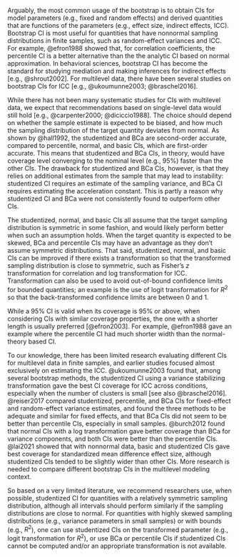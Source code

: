 <!-- 

TODO: Read carpenter & Bithell

Chernick & Labudde (2009)

- Cited references: Carpenter & Bithell (2000), Manly (2006)
- Percentile is the originally proposed bootstrap CI
- Schenker (1985) showed slow convergence of Perc, so Efron devised BCa (1987)
- Hall (1992):
    * BCa, iterated bootstrap, and bootstrap $t$ are second order accurage, meaning they converge to asymptotic confidence level more quickly.
- Table 1 (From Efron & Tibshirani, 1986); asymptotic results only
    * Norm CI: correct if sampling distribution is normal with constant $\sigma^2$ and no bias
    * Perc CI: There exists a monotone transformation such that the transformed distribution is normal with constant $\sigma^2$, with no bias in the transformed distribution
    * BC: Like Perc CI, but can allow constant bias
    * BCa: Like BC, but allow bias proportional to variance
- Simulation
    - Bootstrap procedures in simulation: t-CI (use quantiles in $t$), Perc, BC, BCa, Efron-DiCiccio approximate bootstrap confidence interval.
    - Results:
        * Gamma(2, 3): 84.4% for EP, 88% for ABC, 88.6% for BCa
        * t(df = 5): ~ 85% for N = 400; BCa better than Perc
        * Uniform(0, 1): Norm CI shows better coverage than Perc; especially for smaller samples.
    - Normal(0, 1): BCa best, followed by normal
    - Log(Normal[0, 1]): BCa better, but only 61.66% coverage for small sample size
- For symmetric distribution, Normal-t, Perc, and BC become second-order accurate

Diciccio & Romano (1988)
- "the bootstrap is motivated as a method to estimate the distributions of approximate pivot"
- BCa "depends on the calculation of the acceleration constant."
- "In any given situation, the choice of bootstrap procedure depends on available theoretical results, computational considerations, the level of accuracy desired, simulation results and experience with similar problems." (p. 339)
- Transformation theory:
    * Monotone transformation of $\hat \theta$ have a symmetric sampling distribution centered at the true estimate with constant variance
    * BC: account for bias
    * BCa: account for skewness (acceleration: how the bias "accelerated" as a function of the true value)
        * Also requires choosing the acceleration constant $a$, which is not easy to determine
        * Efron proposed using the influence function (p. 345)
- "The empirical distribution function is an optimal estimator of F in a local asymptotic minimax (LAM) sense"
    * Under suitable conditions, bootstrap CI is LAM
- Bootstrap need not be consistent
- Studentizing: the pivot converges to a standard normal distribution, so it's distribution is less dependent on the true distribution function of the estimator (especially when the variance is a function of the mean, etc)
- Prepivoting: iteratively improve the coverage by determining the coverage of the sample statistic
    * However, iteration could make things worse

Wichmann & Hill (2001)
- 

Lai et al. (2020)
- Studentized CI typically gives the widest interval, although nonparametric BCa is widest in some conditions. 
- Basic norm are better than PERC and BCa

Need to find other studies on CIs for MLM

Falk et al. (2022, preprint)
- Double bootstrap or Bayesian
- Only using percentile interval
- Residual bootstrap CI performs reasonably well.

Text:

-->

Arguably, the most common usage of the bootstrap is to obtain CIs for model parameters (e.g., fixed and random effects) and derived quantities that are functions of the parameters (e.g., effect size, indirect effects, ICC). Bootstrap CI is most useful for quantities that have nonnormal sampling distributions in finite samples, such as random-effect variances and ICC. For example, @efron1988 showed that, for correlation coefficients, the percentile CI is a better alternative than the the analytic CI based on normal approximation. In behavioral sciences, bootstrap CI has become the standard for studying mediation and making inferences for indirect effects [e.g., @shrout2002]. For multilevel data, there have been several studies on bootstrap CIs for ICC [e.g., @ukoumunne2003; @braschel2016]. 
<!-- YZ: Maybe also mention R^2 here?-->

While there has not been many systematic studies for CIs with multilevel data, we expect that recommendations based on single-level data would still hold [e.g., @carpenter2000; @diciccio1988]. The choice should depend on whether the sample estimate is expected to be biased, and how much the sampling distribution of the target quantity deviates from normal. As shown by @hall1992, the studentized and BCa are second-order accurate, compared to percentile, normal, and basic CIs, which are first-order accurate. This means that studentized and BCa CIs, in theory, would have coverage level converging to the nominal level (e.g., 95%) faster than the other CIs. The drawback for studentized and BCa CIs, however, is that they relies on additional estimates from the sample that may lead to instability: studentized CI requires an estimate of the sampling variance, and BCa CI requires estimating the acceleration constant. This is partly a reason why studentized CI and BCa were not consistently found to outperform other CIs.

The studentized, normal, and basic CIs all assume that the target sampling distribution is symmetric in some fashion, and would likely perform better when such an assumption holds. When the target quantity is expected to be skewed, BCa and percentile CIs may have an advantage as they don't assume symmetric distributions. That said, studentized, normal, and basic CIs can be improved if there exists a transformation so that the transformed sampling distribution is close to symmetric, such as Fisher's $z$ transformation for correlation and log transformation for ICC. Transformation can also be used to avoid out-of-bound confidence limits for bounded quantities; an example is the use of logit transformation for $R^2$ so that the back-transformed confidence limits are between 0 and 1.

While a 95% CI is valid when its coverage is 95% or above, when considering CIs with similar coverage properties, the one with a shorter length is usually preferred [@efron2003]. For example, @efron1988 gave an example where the percentile CI had much shorter width than the normal-theory based CI.

To our knowledge, there has been limited research evaluating different CIs for multilevel data in finite samples, and earlier studies focused almost exclusively on estimating the ICC. @ukoumunne2003 found that, among several bootstrap methods, the studentized CI using a variance stabilizing transformation gave the best CI coverage for ICC across conditions, especially when the number of clusters is small [see also @braschel2016]. @reiser2017 compared studentized, percentile, and BCa CIs for fixed-effect and random-effect variance estimates, and found the three methods to be adequate and similar for fixed effects, and that BCa CIs did not seem to be better than percentile CIs, especially in small samples. @burch2012 found that normal CIs with a log transformation gave better coverage than BCa for variance components, and both CIs were better than the percentile CIs. @lai2021 showed that with nonnormal data, basic and studentized CIs gave best coverage for standardized mean difference effect size, although studentized CIs tended to be slightly wider than other CIs. More research is needed to compare different bootstrap CIs in the multilevel modeling context.

So based on a very limited literature, we recommend researchers use, when possible, studentized CI for quantities with a relatively symmetric sampling distribution, although all intervals should perform similarly if the sampling distributions are close to normal. For quantities with highly skewed sampling distributions (e.g., variance parameters in small samples) or with bounds (e.g., $R^2$), one can use studentized CIs on the transformed parameter (e.g., logit transformation for $R^2$), or use BCa or percentile CIs if studentized CIs cannot be computed and/or an appropriate transformation is not available.
